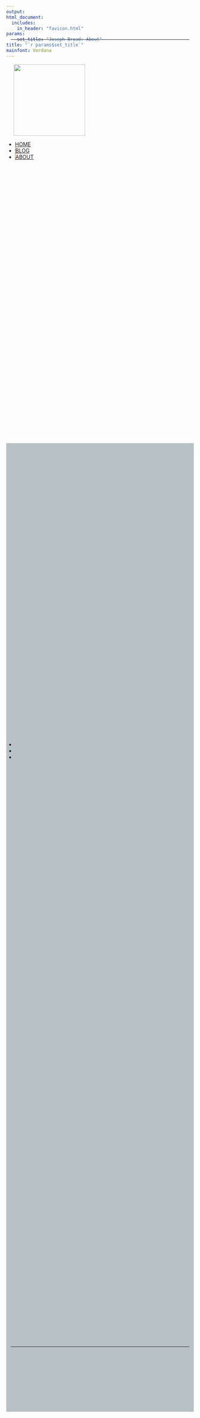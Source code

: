 ```yaml
---
output: 
html_document:
  includes:
    in_header: "favicon.html" 
params: 
    set_title: "Joseph Broad: About"
title: "`r params$set_title`"
mainfont: Verdana
---
```

<!-- style -->
<link rel="stylesheet" href="style.css" type="text/css">
<link rel="shortcut icon" href="https://www.dropbox.com/s/8nglbmcubk7bl7y/favicon.png?dl=0">
<link rel="icon" href="https://www.dropbox.com/s/8nglbmcubk7bl7y/favicon.png?dl=0">
<!-- Load an icon library -->
<link rel="stylesheet" href="https://cdnjs.cloudflare.com/ajax/libs/font-awesome/4.7.0/css/font-awesome.min.css">
<!-- header -->
<div class="topnav" style="background-color: rgba(0,0,0,0)">
<hr style="position: fixed; top: 3vh; margin-top: 40px; left: 25vw; width: 50%; border-color: #C76322;"></hr>
<div class="landing" style = "padding-left: 20px; padding-right: 20px">
  <a href="index.html" style = "font-size: 28px; color: #C76322;"><img style="width: 20vw; object-fit: cover;" src="images/NSU_logorgb.jpg"></a>
</div>
</div>
<ul>
  <li><a href="index.html">HOME</a></li>
  <li style="border-left: 1px solid #C76322;"><a href="blog.html">BLOG</a></li>
  <li style="border-left: 1px solid #C76322;"><a href="about.html">ABOUT</a></li>
</ul>

<!-- About -->
<div class="wideboi" style="margin-top: 19vh; z-index:0; height: 65vh; background-color: #B8C1C5;">
<ul style="position: absolute; margin-top: 20vh;">
  <li><a href="index.html"><i class="fa fa-lg fa-user"></i></a></li>
  <li><a href="index.html"><i class="fa fa-lg fa-chalkboard-teacher"></i></a></li>
  <li><a href="index.html"><i class="fa fa-lg fa-user"></i></a></li>
</ul>
</div>


<!-- Footer -->
<ulb>
  <lib style="padding-left: 15px; padding-right: 15px;">
  <lib><a href="mailto:jbroad@ucdavis.edu"><i class="fa fa-lg fa-envelope"></i></a></lib>
  <lib><a href="https://github.com/jbroad"><i class="fa fa-lg fa-github"></i></a></lib>
  <lib><a href="https://twitter.com/therealjoebroad"><i class="fa fa-lg fa-twitter"></i></a></lib>
  <lib><a href="https://www.linkedin.com/in/joseph-broad-557071a9/"><i class="fa fa-lg fa-linkedin"></i></a></lib>
  </lib>
</ulb>
<hr style="position: absolute; bottom: 8vh; margin-bottom: 10px; left: 25vw; width: 50%; border-color: #C76322;"></hr>





